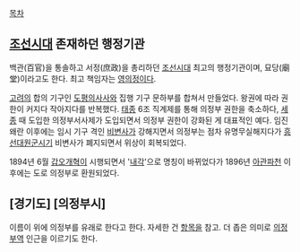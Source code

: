 [[목차]]
== [[조선]]시대 존재하던 행정기관 ==
백관(百官)을 통솔하고 서정(庶政)을 총리하던 [[조선]]시대 최고의 행정기관이며, 묘당(廟堂)이라고도 한다. 최고 책임자는 [[영의정]]이다.

[[고려]]의 합의 기구인 [[도평의사사]]와 집행 기구 문하부를 합쳐서 만들었다. 왕권에 따라 권한이 커지다 작아지다를 반복했다. [[태종(조선)|태종]] 6조 직계제를 통해 의정부 권한을 축소하다, [[세종대왕|세종]] 때 도입한 의정부서사제가 도입되면서 의정부 권한이 강화된 게 대표적인 예다. 임진왜란 이후에는 임시 기구 격인 [[비변사]]가 강해지면서 의정부는 점차 유명무실해지다가 [[흥선대원군]]시기 비변사가 폐지되면서 위상이 회복되었다.

1894년 6월 [[갑오개혁]]이 시행되면서 '[[내각]]'으로 명칭이 바뀌었다가 1896년 [[아관파천]] 이후에는 도로 의정부로 환원되었다.

== [경기도] [의정부시] ==
이름이 위에 의정부를 유래로 한다고 한다. 자세한 건 [[의정부시|항목]]을 참고. 더 좁은 의미로 [[의정부역]] 인근을 이르기도 한다.
